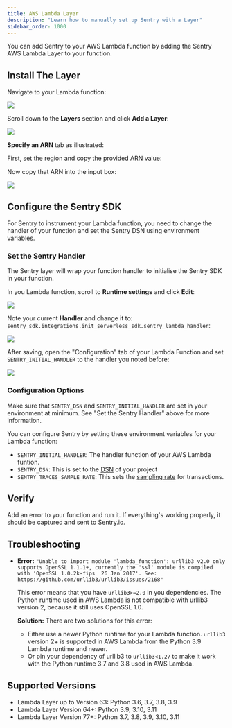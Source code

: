 ```yaml
---
title: AWS Lambda Layer
description: "Learn how to manually set up Sentry with a Layer"
sidebar_order: 1000
---
```


You can add Sentry to your AWS Lambda function by adding the Sentry AWS Lambda Layer to your function.

## Install The Layer

Navigate to your Lambda function:

![](./img/lambda-function-detail.png)

Scroll down to the **Layers** section and click **Add a Layer**:

![](./img/lambda-function-detail-layer.png)

**Specify an ARN** tab as illustrated:

First, set the region and copy the provided ARN value:

<LambdaLayerDetail canonical="aws-layer:python" />

Now copy that ARN into the input box:

![](./img/lambda-function-add-layer.png)

## Configure the Sentry SDK

For Sentry to instrument your Lambda function, you need to change the handler of your function and set the Sentry DSN using environment variables.

### Set the Sentry Handler

The Sentry layer will wrap your function handler to initialise the Sentry SDK in your function.

In you Lambda function, scroll to **Runtime settings** and click **Edit**:

![](./img/lambda-function-runtime-settings.png)

Note your current **Handler** and change it to: `sentry_sdk.integrations.init_serverless_sdk.sentry_lambda_handler`:

![](./img/runtime-settings-handler.png)

After saving, open the "Configuration" tab of your Lambda Function and set `SENTRY_INITIAL_HANDLER` to the handler you noted before:

![](./img/lambda-function-configuration.png)

### Configuration Options

Make sure that `SENTRY_DSN` and `SENTRY_INITIAL_HANDLER` are set in your environment at minimum. See "Set the Sentry Handler" above for more information.

You can configure Sentry by setting these environment variables for your Lambda function:

- `SENTRY_INITIAL_HANDLER`: The handler function of your AWS Lambda funtion.
- `SENTRY_DSN`: This is set to the [DSN](/product/sentry-basics/concepts/dsn-explainer/) of your project
- `SENTRY_TRACES_SAMPLE_RATE`: This sets the [sampling rate](/platforms/python/configuration/sampling/#sampling-transaction-events) for transactions.

## Verify

Add an error to your function and run it. If everything's working properly, it should be captured and sent to Sentry.io.

## Troubleshooting

- **Error:** `"Unable to import module 'lambda_function': urllib3 v2.0 only supports OpenSSL 1.1.1+, currently the 'ssl' module is compiled with 'OpenSSL 1.0.2k-fips  26 Jan 2017'. See: https://github.com/urllib3/urllib3/issues/2168"`

  This error means that you have `urllib3>=2.0` in you dependencies. The Python runtime used in AWS Lambda is not compatible with urllib3 version 2, because it still uses OpenSSL 1.0.

  **Solution:** There are two solutions for this error:

  - Either use a newer Python runtime for your Lambda function. `urllib3` version 2+ is supported in AWS Lambda from the Python 3.9 Lambda runtime and newer.
  - Or pin your dependency of urllib3 to `urllib3<1.27` to make it work with the Python runtime 3.7 and 3.8 used in AWS Lambda.

## Supported Versions

- Lambda Layer up to Version 63: Python 3.6, 3.7, 3.8, 3.9
- Lambda Layer Version 64+: Python 3.9, 3.10, 3.11
- Lambda Layer Version 77+: Python 3.7, 3.8, 3.9, 3.10, 3.11
